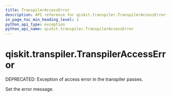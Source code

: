 ```yaml
---
title: TranspilerAccessError
description: API reference for qiskit.transpiler.TranspilerAccessError
in_page_toc_min_heading_level: 1
python_api_type: exception
python_api_name: qiskit.transpiler.TranspilerAccessError
---
```


<span id="qiskit-transpiler-transpileraccesserror" />

# qiskit.transpiler.TranspilerAccessError

<Class id="qiskit.transpiler.TranspilerAccessError" isDedicatedPage={true} github="https://github.com/qiskit/qiskit/tree/stable/0.20/qiskit/transpiler/exceptions.py" signature="TranspilerAccessError(*message)" modifiers="exception">
  DEPRECATED: Exception of access error in the transpiler passes.

  Set the error message.
</Class>

